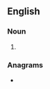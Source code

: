 ==English==

===Noun===
{{head|en|noun form}}

# {{plural of|en|izakaya}}

===Anagrams===
* {{anagrams|en|a=aaaiksyz|Sakizaya}}